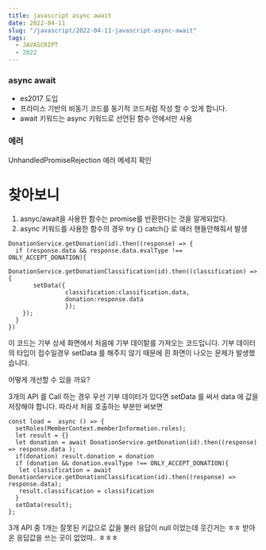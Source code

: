 ```yaml
---
title: javascript async await
date: 2022-04-11
slug: "/javascript/2022-04-11-javascript-async-await"
tags:
  - JAVASCRIPT
  - 2022
--- 
```


### async  await
* es2017 도입
* 프라미스 기반의 비동기 코드를 동기적 코드처럼 작성 할 수 있게 합니다.
* await 키워드는 async 키워드로 선언된 함수 안에서만 사용


### 에러

UnhandledPromiseRejection
에러 메세지 확인

# 찾아보니
1. asnyc/await을 사용한 함수는 promise를 반환한다는 것을 알게되었다.
2.  async 키워드를 사용한 함수의 경우
    try {} catch{} 로 애러 핸들안해줘서 발생

```
DonationService.getDonation(id).then((response) => {
  if (response.data && response.data.evalType !== ONLY_ACCEPT_DONATION){
    DonationService.getDonationClassification(id).then((classification) => {
       setData({
                classification:classification.data,
                donation:response.data
                });
    });
  }
})
```

이 코드는 기부 상세 화면에서 처음에 기부 데이텉를 가져오는 코드입니다.
기부 데이터의 타입이 접수일경우 setData 를 해주지 않기 때문에 흰 화면이 나오는 문제가 발생했습니다.

어떻게 개선할 수 있을 까요?

3개의 API 를 Call 하는 경우 
우선 기부 데이터가 있다면 setData 를 써서 data 에 값을 저장해야 합니다. 따라서 
처음 호출하는 부분만 써보면


```
const load =  async () => {
  setRoles(MemberContext.memberInformation.roles);
  let result = {}
  let donation = await DonationService.getDonation(id).then((response) => response.data );
  if(donation) result.donation = donation
  if (donation && donation.evalType !== ONLY_ACCEPT_DONATION){
   let classification = await DonationService.getDonationClassification(id).then((response) => response.data);
   result.classification = classification
  }
  setData(result);
};
```

3개 API 중 1개는 잘못된 키값으로 값을 불러 응답이 null 이었는데
웃긴거는 ㅎㅎ 받아온 응답값을 쓰는 곳이 없었따.. ㅎㅎㅎ
